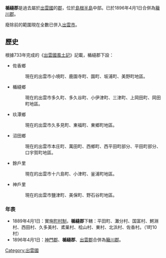 {{日本郡 (廢除)
| 郡 = 楯縫郡
| 日文原名 = 楯縫郡
| 平假名 = たてぬいぐん
| 羅馬字拼音 = Tatenui-gun
| 地圖 = 
| 廢除時間 = 1896年4月1日
| 廢除理由 = 合併
| 廢除時處置 = [[神門郡|神門郡]]、'''楯縫郡'''、[[出雲郡|出雲郡]] → [[簸川郡|簸川郡]]
| 現在郡 = 出雲市
| 都道府縣 = 島根縣
| 編號 = 
| 町 = 1
| 村 = 10
| 經度 = 
| 緯度 = 
| 註記 = 
|}}
'''楯縫郡'''是過去屬於[[出雲國|出雲國]]的[[郡|郡]]，位於[[島根半島|島根半島]]中部。已於1896年4月1日合併為[[簸川郡|簸川郡]]。

廢除前的範圍現在全數已併入[[出雲市|出雲市]]。

==歷史==
根據733年完成的《[[出雲國風土記|出雲國風土記]]》記載，楯縫郡下設：
* 佐香鄉
*: 現在的出雲市小境町、鹿園寺町、園町、坂浦町、美野町地區。
* 楯縫鄉
*: 現在的出雲市多久町、多久谷町、小伊津町、三津町、上岡田町、岡田町地區。
* 玖潭鄉
*: 現在的出雲市久多見町、東福町、東鄉町地區。
* 沼田鄉
*: 現在的出雲市本庄町、萬田町、西鄉町、西平田町部分、平田町部分、口宇賀町地區。
* 餘戶里
*: 現在的出雲市十六島町、小津町、釜浦町地區。
* 神戶里
*: 現在的出雲市鹽津町、美保町、野石谷町地區。

===年表===
* 1889年4月1日：實施[[町村制|町村制]]，'''楯縫郡'''下轄：平田町、灘分村、国富村、鰐淵村、西田村、久多美村、鳶巣村、桧山村、東村、北浜村、佐香村。（1町10村）
* 1896年4月1日：[[神門郡|神門郡]]、'''楯縫郡'''、[[出雲郡|出雲郡]]合併為[[簸川郡|簸川郡]]。

{{出雲國的郡}}

[[Category:出雲國|Category:出雲國]]